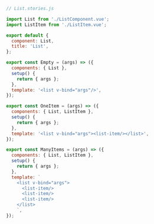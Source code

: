 ```js
// List.stories.js

import List from './ListComponent.vue';
import ListItem from './ListItem.vue';

export default {
  component: List,
  title: 'List',
};

export const Empty = (args) => ({
  components: { List },
  setup() {
    return { args };
  },
  template: '<list v-bind="args"/>',
});

export const OneItem = (args) => ({
  components: { List, ListItem },
  setup() {
    return { args };
  },
  template: '<list v-bind="args"><list-item/></list>',
});

export const ManyItems = (args) => ({
  components: { List, ListItem },
  setup() {
    return { args };
  },
  template: `
    <list v-bind="args">
      <list-item/>
      <list-item/>
      <list-item/>
    </list>
    `,
});
```